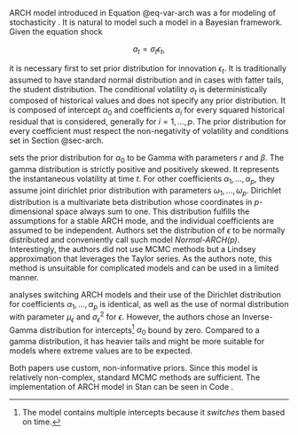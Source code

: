 ARCH model introduced in Equation @eq-var-arch was a \enquote{quantum jump} for modeling of stochasticity
\parencite[Chap. 5]{GewekeEtAl2013_OxfordHandbookBayesian}. It is natural to model such a model in a Bayesian
framework. Given the equation shock

$$
a_t = \sigma_t \epsilon_t,
$$

it is necessary first to set prior distribution for innovation $\epsilon_t$. It is traditionally assumed to have
standard normal distribution and in cases with fatter tails, the student distribution. The conditional volatility
$\sigma_t$ is deterministically composed of historical values and does not specify any prior distribution. It is
composed of intercept $\alpha_0$ and coefficients $\alpha_i$ for every squared historical residual that is considered,
generally for $i = 1, \dots, p$. The prior distribution for every coefficient must respect the non-negativity of
volatility and conditions set in Section @sec-arch.

\parencite[Chap. 1]{AriPapadopoulos2016_BayesianEstimationParameters} sets the prior distribution for $\alpha_0$ to be
Gamma with parameters $r$ and $\beta$. The gamma distribution is strictly positive and positively skewed. It represents
the instantaneous volatility at time $t$. For other coefficients $\alpha_1, \dots, \alpha_p$, they assume joint
dirichlet prior distribution with parameters $\omega_1, \dots, \omega_p$. Dirichlet distribution is a multivariate beta
distribution whose coordinates in $p$-dimensional space always sum to one. This distribution fulfills the assumptions
for a stable ARCH mode, and the individual coefficients are assumed to be independent. Authors set the distribution of
$\epsilon$ to be normally distributed and conveniently call such model *Normal-ARCH(p)*. Interestingly, the authors did
not use MCMC methods but a Lindsey approximation that leverages the Taylor series. As the authors note, this method is
unsuitable for complicated models and can be used in a limited manner.

\parencite{KaufmannFruhwirth-Schnatter2002_BayesianAnalysisSwitching} analyses switching ARCH models and their use of
the Dirichlet distribution for coefficients $\alpha_1, \dots, \alpha_p$ is identical, as well as the use of normal
distribution with parameter $\mu_\epsilon$ and $\sigma^2_\epsilon$ for $\epsilon$. However, the authors chose an
Inverse-Gamma distribution for intercepts[^interps] $\alpha_0$ bound by zero. Compared to a gamma distribution, it has
heavier tails and might be more suitable for models where extreme values are to be expected.

[^interps]: The model contains multiple intercepts because it *switches* them based on time.

Both papers use custom, non-informative priors. Since this model is relatively non-complex, standard MCMC methods are
sufficient. The implementation of ARCH model in Stan can be seen in Code \ref{code-arch}.
